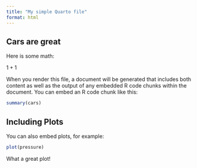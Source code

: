 ```yaml
---
title: "My simple Quarto file"
format: html
---
```


## Cars are great

Here is some math:

$1 + 1$

When you render this file, a document will be generated that includes both content as well as the output of any embedded R code chunks within the document. You can embed an R code chunk like this:


```r
summary(cars)
```


## Including Plots

You can also embed plots, for example:

```r
plot(pressure)
```

What a great plot!